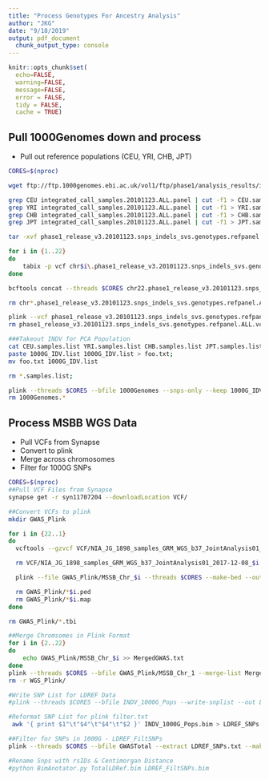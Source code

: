 ```yaml
---
title: "Process Genotypes For Ancestry Analysis"
author: "JKG"
date: "9/18/2019"
output: pdf_document
  chunk_output_type: console
---
```


```r
knitr::opts_chunk$set(
  echo=FALSE,
  warning=FALSE,
  message=FALSE,
  error = FALSE,
  tidy = FALSE,
  cache = TRUE)

```

## Pull 1000Genomes down and process
* Pull out reference populations (CEU, YRI, CHB, JPT)
```bash
CORES=$(nproc)

wget ftp://ftp.1000genomes.ebi.ac.uk/vol1/ftp/phase1/analysis_results/integrated_call_sets/integrated_call_samples.20101123.ALL.panel

grep CEU integrated_call_samples.20101123.ALL.panel | cut -f1 > CEU.samples.list
grep YRI integrated_call_samples.20101123.ALL.panel | cut -f1 > YRI.samples.list
grep CHB integrated_call_samples.20101123.ALL.panel | cut -f1 > CHB.samples.list
grep JPT integrated_call_samples.20101123.ALL.panel | cut -f1 > JPT.samples.list

tar -xvf phase1_release_v3.20101123.snps_indels_svs.genotypes.refpanel.ALL.vcf.gz.tgz

for i in {1..22}
do
    tabix -p vcf chr$i\.phase1_release_v3.20101123.snps_indels_svs.genotypes.refpanel.ALL.vcf.gz
done

bcftools concat --threads $CORES chr22.phase1_release_v3.20101123.snps_indels_svs.genotypes.refpanel.ALL.vcf.gz chr21.phase1_release_v3.20101123.snps_indels_svs.genotypes.refpanel.ALL.vcf.gz chr20.phase1_release_v3.20101123.snps_indels_svs.genotypes.refpanel.ALL.vcf.gz chr19.phase1_release_v3.20101123.snps_indels_svs.genotypes.refpanel.ALL.vcf.gz chr18.phase1_release_v3.20101123.snps_indels_svs.genotypes.refpanel.ALL.vcf.gz chr17.phase1_release_v3.20101123.snps_indels_svs.genotypes.refpanel.ALL.vcf.gz chr16.phase1_release_v3.20101123.snps_indels_svs.genotypes.refpanel.ALL.vcf.gz chr15.phase1_release_v3.20101123.snps_indels_svs.genotypes.refpanel.ALL.vcf.gz chr14.phase1_release_v3.20101123.snps_indels_svs.genotypes.refpanel.ALL.vcf.gz chr13.phase1_release_v3.20101123.snps_indels_svs.genotypes.refpanel.ALL.vcf.gz chr12.phase1_release_v3.20101123.snps_indels_svs.genotypes.refpanel.ALL.vcf.gz chr9.phase1_release_v3.20101123.snps_indels_svs.genotypes.refpanel.ALL.vcf.gz chr11.phase1_release_v3.20101123.snps_indels_svs.genotypes.refpanel.ALL.vcf.gz chr10.phase1_release_v3.20101123.snps_indels_svs.genotypes.refpanel.ALL.vcf.gz chr8.phase1_release_v3.20101123.snps_indels_svs.genotypes.refpanel.ALL.vcf.gz chr7.phase1_release_v3.20101123.snps_indels_svs.genotypes.refpanel.ALL.vcf.gz chr6.phase1_release_v3.20101123.snps_indels_svs.genotypes.refpanel.ALL.vcf.gz chr5.phase1_release_v3.20101123.snps_indels_svs.genotypes.refpanel.ALL.vcf.gz chr4.phase1_release_v3.20101123.snps_indels_svs.genotypes.refpanel.ALL.vcf.gz chr3.phase1_release_v3.20101123.snps_indels_svs.genotypes.refpanel.ALL.vcf.gz chr2.phase1_release_v3.20101123.snps_indels_svs.genotypes.refpanel.ALL.vcf.gz chr1.phase1_release_v3.20101123.snps_indels_svs.genotypes.refpanel.ALL.vcf.gz -O z > phase1_release_v3.20101123.snps_indels_svs.genotypes.refpanel.ALL.vcf.gz

rm chr*.phase1_release_v3.20101123.snps_indels_svs.genotypes.refpanel.ALL.vcf.gz

plink --vcf phase1_release_v3.20101123.snps_indels_svs.genotypes.refpanel.ALL.vcf.gz --threads $CORES --make-bed --out 1000Genomes
rm phase1_release_v3.20101123.snps_indels_svs.genotypes.refpanel.ALL.vcf.gz

###Takeout INDV for PCA Population
cat CEU.samples.list YRI.samples.list CHB.samples.list JPT.samples.list > 1000G_IDV.list
paste 1000G_IDV.list 1000G_IDV.list > foo.txt;
mv foo.txt 1000G_IDV.list

rm *.samples.list; 

plink --threads $CORES --bfile 1000Genomes --snps-only --keep 1000G_IDV.list --make-bed --out INDV_1000G_Pops
rm 1000Genomes.*
```

## Process MSBB WGS Data
* Pull VCFs from Synapse
* Convert to plink
* Merge across chromosomes
* Filter for 1000G SNPs
```bash
CORES=$(nproc)
##Pull VCF Files from Synapse
synapse get -r syn11707204 --downloadLocation VCF/

##Convert VCFs to plink
mkdir GWAS_Plink

for i in {22..1}
do
  vcftools --gzvcf VCF/NIA_JG_1898_samples_GRM_WGS_b37_JointAnalysis01_2017-12-08_$i.recalibrated_variants.MSSM.vcf.gz --plink --out GWAS_Plink/MSSB_Chr_$i

  rm VCF/NIA_JG_1898_samples_GRM_WGS_b37_JointAnalysis01_2017-12-08_$i.recalibrated_variants.MSSM.vcf.gz

  plink --file GWAS_Plink/MSSB_Chr_$i --threads $CORES --make-bed --out GWAS_Plink/MSSB_Chr_$i

  rm GWAS_Plink/*$i.ped
  rm GWAS_Plink/*$i.map
done

rm GWAS_Plink/*.tbi

##Merge Chromsomes in Plink Format 
for i in {2..22} 
do 
    echo GWAS_Plink/MSSB_Chr_$i >> MergedGWAS.txt
done 
plink --threads $CORES --bfile GWAS_Plink/MSSB_Chr_1 --merge-list MergedGWAS.txt --make-bed --allow-no-sex --out GWASTotal
rm -r WGS_Plink/

#Write SNP List for LDREF Data
#plink --threads $CORES --bfile INDV_1000G_Pops --write-snplist --out LDREF_SNPs

#Reformat SNP List for plink filter.txt
 awk '{ print $1"\t"$4"\t"$4"\t"$2 }' INDV_1000G_Pops.bim > LDREF_SNPs.txt

##Filter for SNPs in 1000G - LDREF_FiltSNPs
plink --threads $CORES --bfile GWASTotal --extract LDREF_SNPs.txt --make-bed --allow-no-sex --out MSBB_LDREF_FiltSNPs

#Rename Snps with rsIDs & Centimorgan Distance
#python BimAnotator.py TotalLDRef.bim LDREF_FiltSNPs.bim
```


